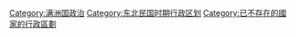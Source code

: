 {{Catmore}}

[[Category:满洲国政治|Category:满洲国政治]]
[[Category:东北民国时期行政区划|Category:东北民国时期行政区划]]
[[Category:已不存在的國家的行政區劃|Category:已不存在的國家的行政區劃]]
